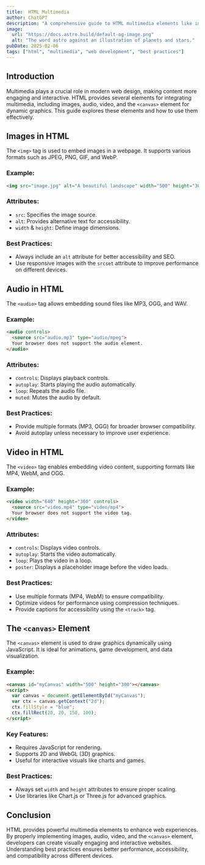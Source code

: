 ```yaml
---
title:  HTML Multimedia   
author: ChatGPT  
description: "A comprehensive guide to HTML multimedia elements like images, audio, video, and the <canvas> element."  
image:  
  url: "https://docs.astro.build/default-og-image.png"  
  alt: "The word astro against an illustration of planets and stars."  
pubDate: 2025-02-06  
tags: ["html", "multimedia", "web development", "best practices"]  
---
```




## Introduction
Multimedia plays a crucial role in modern web design, making content more engaging and interactive. HTML provides several elements for integrating multimedia, including images, audio, video, and the `<canvas>` element for dynamic graphics. This guide explores these elements and how to use them effectively.

## Images in HTML
The `<img>` tag is used to embed images in a webpage. It supports various formats such as JPEG, PNG, GIF, and WebP.

### Example:
```html
<img src="image.jpg" alt="A beautiful landscape" width="500" height="300">
```
### Attributes:
- `src`: Specifies the image source.
- `alt`: Provides alternative text for accessibility.
- `width` & `height`: Define image dimensions.

### Best Practices:
- Always include an `alt` attribute for better accessibility and SEO.
- Use responsive images with the `srcset` attribute to improve performance on different devices.

## Audio in HTML
The `<audio>` tag allows embedding sound files like MP3, OGG, and WAV.

### Example:
```html
<audio controls>
  <source src="audio.mp3" type="audio/mpeg">
  Your browser does not support the audio element.
</audio>
```
### Attributes:
- `controls`: Displays playback controls.
- `autoplay`: Starts playing the audio automatically.
- `loop`: Repeats the audio file.
- `muted`: Mutes the audio by default.

### Best Practices:
- Provide multiple formats (MP3, OGG) for broader browser compatibility.
- Avoid autoplay unless necessary to improve user experience.

## Video in HTML
The `<video>` tag enables embedding video content, supporting formats like MP4, WebM, and OGG.

### Example:
```html
<video width="640" height="360" controls>
  <source src="video.mp4" type="video/mp4">
  Your browser does not support the video tag.
</video>
```
### Attributes:
- `controls`: Displays video controls.
- `autoplay`: Starts the video automatically.
- `loop`: Plays the video in a loop.
- `poster`: Displays a placeholder image before the video loads.

### Best Practices:
- Use multiple formats (MP4, WebM) to ensure compatibility.
- Optimize videos for performance using compression techniques.
- Provide captions for accessibility using the `<track>` tag.

## The `<canvas>` Element
The `<canvas>` element is used to draw graphics dynamically using JavaScript. It is ideal for animations, game development, and data visualization.

### Example:
```html
<canvas id="myCanvas" width="500" height="300"></canvas>
<script>
  var canvas = document.getElementById("myCanvas");
  var ctx = canvas.getContext("2d");
  ctx.fillStyle = "blue";
  ctx.fillRect(20, 20, 150, 100);
</script>
```
### Key Features:
- Requires JavaScript for rendering.
- Supports 2D and WebGL (3D) graphics.
- Useful for interactive visuals like charts and games.

### Best Practices:
- Always set `width` and `height` attributes to ensure proper scaling.
- Use libraries like Chart.js or Three.js for advanced graphics.

## Conclusion
HTML provides powerful multimedia elements to enhance web experiences. By properly implementing images, audio, video, and the `<canvas>` element, developers can create visually engaging and interactive websites. Understanding best practices ensures better performance, accessibility, and compatibility across different devices.


